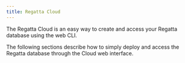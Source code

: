 ---
title: Regatta Cloud
---

The Regatta Cloud is an easy way to create and access your Regatta database using the web
CLI.

The following sections describe how to simply deploy and access the Regatta database through
the Cloud web interface.
